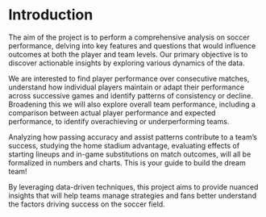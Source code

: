 # Introduction

The aim of the project is to perform a comprehensive analysis on soccer performance, delving into key features and questions that would influence outcomes at both the player and team levels. Our primary objective is to discover actionable insights by exploring various dynamics of the data.

We are interested to find player performance over consecutive matches, understand how individual players maintain or adapt their performance across successive games and identify patterns of consistency or decline. Broadening this we will also explore overall team performance, including a comparison between actual player performance and expected performance, to identify overachieving or underperforming teams.
 
Analyzing how passing accuracy and assist patterns contribute to a team’s success, studying the home stadium advantage, evaluating effects of starting lineups and in-game substitutions on match outcomes, will all be formalized in numbers and charts. This is your guide to build the dream team!

By leveraging data-driven techniques, this project aims to provide nuanced insights that will help teams manage strategies and fans better understand the factors driving success on the soccer field.